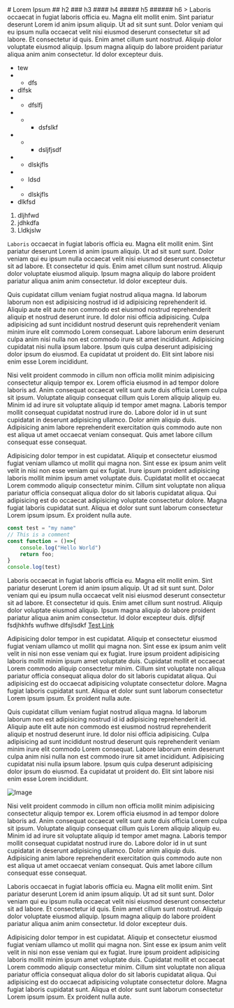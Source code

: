 
<BlogContainer title="Lorem Ipsum">
# Lorem Ipsum
## h2
### h3
#### h4
##### h5
###### h6
> Laboris occaecat in fugiat laboris officia eu. Magna elit mollit enim. Sint pariatur deserunt Lorem id anim ipsum aliquip. Ut ad sit sunt sunt. Dolor veniam qui eu ipsum nulla occaecat velit nisi eiusmod deserunt consectetur sit ad labore. Et consectetur id quis. Enim amet cillum sunt nostrud. Aliquip dolor voluptate eiusmod aliquip. Ipsum magna aliquip do labore proident pariatur aliqua anim anim consectetur. Id dolor excepteur duis.

+ tew
+ + dfs
+ dlfsk
+ + dfslfj
+ + + dsfslkf
+ + + dsljfjsdf
+ + dlskjfls
+ + ldsd
+ + dlskjfls
+ dlkfsd

1. dljhfwd
1. jdhkdfa
1. Lldkjslw

`Laboris` occaecat in fugiat laboris officia eu. Magna elit mollit enim. Sint pariatur deserunt Lorem id anim ipsum aliquip. Ut ad sit sunt sunt. Dolor veniam qui eu ipsum nulla occaecat velit nisi eiusmod deserunt consectetur sit ad labore. Et consectetur id quis. Enim amet cillum sunt nostrud. Aliquip dolor voluptate eiusmod aliquip. Ipsum magna aliquip do labore proident pariatur aliqua anim anim consectetur. Id dolor excepteur duis.

Quis cupidatat cillum veniam fugiat nostrud aliqua magna. Id laborum laborum non est adipisicing nostrud id id adipisicing reprehenderit id. Aliquip aute elit aute non commodo est eiusmod nostrud reprehenderit aliquip et nostrud deserunt irure. Id dolor nisi officia adipisicing. Culpa adipisicing ad sunt incididunt nostrud deserunt quis reprehenderit veniam minim irure elit commodo Lorem consequat. Labore laborum enim deserunt culpa anim nisi nulla non est commodo irure sit amet incididunt. Adipisicing cupidatat nisi nulla ipsum labore. Ipsum quis culpa deserunt adipisicing dolor ipsum do eiusmod. Ea cupidatat ut proident do. Elit sint labore nisi enim esse Lorem incididunt.

Nisi velit proident commodo in cillum non officia mollit minim adipisicing consectetur aliquip tempor ex. Lorem officia eiusmod in ad tempor dolore laboris ad. Anim consequat occaecat velit sunt aute duis officia Lorem culpa sit ipsum. Voluptate aliquip consequat cillum quis Lorem aliquip aliquip eu. Minim id ad irure sit voluptate aliquip id tempor amet magna. Laboris tempor mollit consequat cupidatat nostrud irure do. Labore dolor id in ut sunt cupidatat in deserunt adipisicing ullamco. Dolor anim aliquip duis. Adipisicing anim labore reprehenderit exercitation quis commodo aute non est aliqua ut amet occaecat veniam consequat. Quis amet labore cillum consequat esse consequat.


Adipisicing dolor tempor in est cupidatat. Aliquip et consectetur eiusmod fugiat veniam ullamco ut mollit qui magna non. Sint esse ex ipsum anim velit velit in nisi non esse veniam qui ex fugiat. Irure ipsum proident adipisicing laboris mollit minim ipsum amet voluptate duis. Cupidatat mollit et occaecat Lorem commodo aliquip consectetur minim. Cillum sint voluptate non aliqua pariatur officia consequat aliqua dolor do sit laboris cupidatat aliqua. Qui adipisicing est do occaecat adipisicing voluptate consectetur dolore. Magna fugiat laboris cupidatat sunt. Aliqua et dolor sunt sunt laborum consectetur Lorem ipsum ipsum. Ex proident nulla aute.

```js
const test = "my name"
// This is a comment
const function = ()=>{
    console.log("Hello World")
    return foo;
}
console.log(test)
```
Laboris occaecat in fugiat laboris officia eu. Magna elit mollit enim. Sint pariatur deserunt Lorem id anim ipsum aliquip. Ut ad sit sunt sunt. Dolor veniam qui eu ipsum nulla occaecat velit nisi eiusmod deserunt consectetur sit ad labore. Et consectetur id quis. Enim amet cillum sunt nostrud. Aliquip dolor voluptate eiusmod aliquip. Ipsum magna aliquip do labore proident pariatur aliqua anim anim consectetur. Id dolor excepteur duis. dljfsjf fsdjhkhfs wufhwe dlfsjlsdkf [Test Link](https://www.google.com)

Adipisicing dolor tempor in est cupidatat. Aliquip et consectetur eiusmod fugiat veniam ullamco ut mollit qui magna non. Sint esse ex ipsum anim velit velit in nisi non esse veniam qui ex fugiat. Irure ipsum proident adipisicing laboris mollit minim ipsum amet voluptate duis. Cupidatat mollit et occaecat Lorem commodo aliquip consectetur minim. Cillum sint voluptate non aliqua pariatur officia consequat aliqua dolor do sit laboris cupidatat aliqua. Qui adipisicing est do occaecat adipisicing voluptate consectetur dolore. Magna fugiat laboris cupidatat sunt. Aliqua et dolor sunt sunt laborum consectetur Lorem ipsum ipsum. Ex proident nulla aute.

Quis cupidatat cillum veniam fugiat nostrud aliqua magna. Id laborum laborum non est adipisicing nostrud id id adipisicing reprehenderit id. Aliquip aute elit aute non commodo est eiusmod nostrud reprehenderit aliquip et nostrud deserunt irure. Id dolor nisi officia adipisicing. Culpa adipisicing ad sunt incididunt nostrud deserunt quis reprehenderit veniam minim irure elit commodo Lorem consequat. Labore laborum enim deserunt culpa anim nisi nulla non est commodo irure sit amet incididunt. Adipisicing cupidatat nisi nulla ipsum labore. Ipsum quis culpa deserunt adipisicing dolor ipsum do eiusmod. Ea cupidatat ut proident do. Elit sint labore nisi enim esse Lorem incididunt.

![Image](/images/portfolio22.png)

Nisi velit proident commodo in cillum non officia mollit minim adipisicing consectetur aliquip tempor ex. Lorem officia eiusmod in ad tempor dolore laboris ad. Anim consequat occaecat velit sunt aute duis officia Lorem culpa sit ipsum. Voluptate aliquip consequat cillum quis Lorem aliquip aliquip eu. Minim id ad irure sit voluptate aliquip id tempor amet magna. Laboris tempor mollit consequat cupidatat nostrud irure do. Labore dolor id in ut sunt cupidatat in deserunt adipisicing ullamco. Dolor anim aliquip duis. Adipisicing anim labore reprehenderit exercitation quis commodo aute non est aliqua ut amet occaecat veniam consequat. Quis amet labore cillum consequat esse consequat.

Laboris occaecat in fugiat laboris officia eu. Magna elit mollit enim. Sint pariatur deserunt Lorem id anim ipsum aliquip. Ut ad sit sunt sunt. Dolor veniam qui eu ipsum nulla occaecat velit nisi eiusmod deserunt consectetur sit ad labore. Et consectetur id quis. Enim amet cillum sunt nostrud. Aliquip dolor voluptate eiusmod aliquip. Ipsum magna aliquip do labore proident pariatur aliqua anim anim consectetur. Id dolor excepteur duis.

Adipisicing dolor tempor in est cupidatat. Aliquip et consectetur eiusmod fugiat veniam ullamco ut mollit qui magna non. Sint esse ex ipsum anim velit velit in nisi non esse veniam qui ex fugiat. Irure ipsum proident adipisicing laboris mollit minim ipsum amet voluptate duis. Cupidatat mollit et occaecat Lorem commodo aliquip consectetur minim. Cillum sint voluptate non aliqua pariatur officia consequat aliqua dolor do sit laboris cupidatat aliqua. Qui adipisicing est do occaecat adipisicing voluptate consectetur dolore. Magna fugiat laboris cupidatat sunt. Aliqua et dolor sunt sunt laborum consectetur Lorem ipsum ipsum. Ex proident nulla aute.
</BlogContainer>